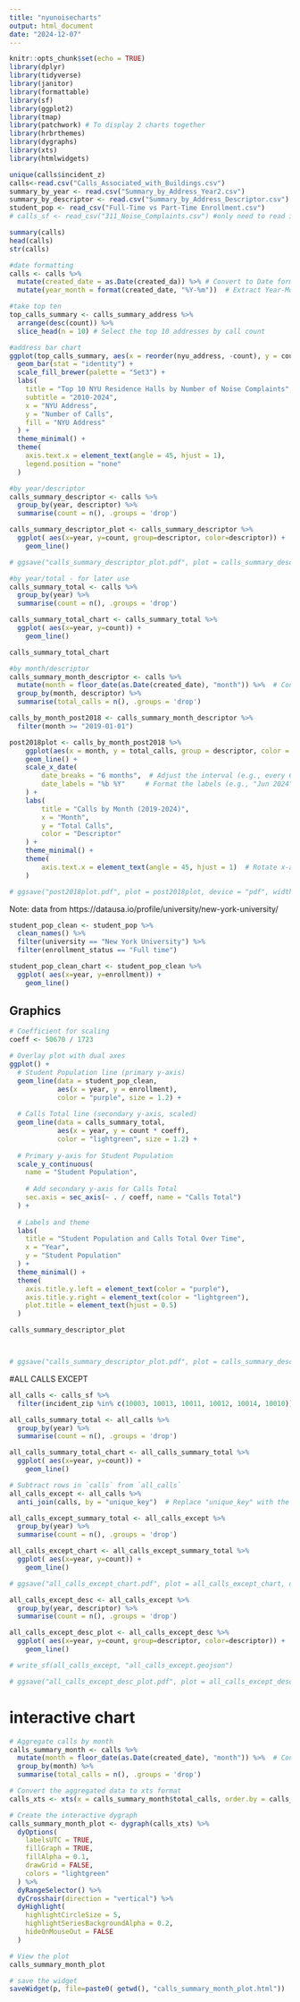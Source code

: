 ```yaml
---
title: "nyunoisecharts"
output: html_document
date: "2024-12-07"
---
```


```r
knitr::opts_chunk$set(echo = TRUE)
library(dplyr)
library(tidyverse)
library(janitor)
library(formattable)
library(sf)
library(ggplot2)
library(tmap)
library(patchwork) # To display 2 charts together
library(hrbrthemes)
library(dygraphs)
library(xts) 
library(htmlwidgets)
```

```r
unique(calls$incident_z)
calls<-read.csv("Calls_Associated_with_Buildings.csv")
summary_by_year <- read.csv("Summary_by_Address_Year2.csv")
summary_by_descriptor <- read.csv("Summary_by_Address_Descriptor.csv")
student_pop <- read_csv("Full-Time vs Part-Time Enrollment.csv")
# calls_sf <- read_csv("311_Noise_Complaints.csv") #only need to read if not existing from other R file
```

```r
summary(calls)
head(calls)
str(calls)

#date formatting
calls <- calls %>%
  mutate(created_date = as.Date(created_da)) %>% # Convert to Date format
  mutate(year_month = format(created_date, "%Y-%m"))  # Extract Year-Month
```

```r
#take top ten
top_calls_summary <- calls_summary_address %>%
  arrange(desc(count)) %>%
  slice_head(n = 10) # Select the top 10 addresses by call count

#address bar chart
ggplot(top_calls_summary, aes(x = reorder(nyu_address, -count), y = count, fill = nyu_address)) +
  geom_bar(stat = "identity") +
  scale_fill_brewer(palette = "Set3") +
  labs(
    title = "Top 10 NYU Residence Halls by Number of Noise Complaints",
    subtitle = "2010-2024",
    x = "NYU Address",
    y = "Number of Calls",
    fill = "NYU Address"
  ) +
  theme_minimal() +
  theme(
    axis.text.x = element_text(angle = 45, hjust = 1),
    legend.position = "none"
  )
```

```r

#by year/descriptor
calls_summary_descriptor <- calls %>% 
  group_by(year, descriptor) %>%
  summarise(count = n(), .groups = 'drop')

calls_summary_descriptor_plot <- calls_summary_descriptor %>%
  ggplot( aes(x=year, y=count, group=descriptor, color=descriptor)) +
    geom_line()

# ggsave("calls_summary_descriptor_plot.pdf", plot = calls_summary_descriptor_plot, device = "pdf", width = 10, height = 6)

#by year/total - for later use
calls_summary_total <- calls %>% 
  group_by(year) %>%
  summarise(count = n(), .groups = 'drop')

calls_summary_total_chart <- calls_summary_total %>%
  ggplot( aes(x=year, y=count)) +
    geom_line()

calls_summary_total_chart

#by month/descriptor
calls_summary_month_descriptor <- calls %>% 
  mutate(month = floor_date(as.Date(created_date), "month")) %>%  # Convert date to first day of the month
  group_by(month, descriptor) %>%
  summarise(total_calls = n(), .groups = 'drop')

calls_by_month_post2018 <- calls_summary_month_descriptor %>%
  filter(month >= "2019-01-01") 

post2018plot <- calls_by_month_post2018 %>%
    ggplot(aes(x = month, y = total_calls, group = descriptor, color = descriptor)) +
    geom_line() +
    scale_x_date(
        date_breaks = "6 months",  # Adjust the interval (e.g., every 6 months)
        date_labels = "%b %Y"     # Format the labels (e.g., "Jun 2024")
    ) +
    labs(
        title = "Calls by Month (2019-2024)",
        x = "Month",
        y = "Total Calls",
        color = "Descriptor"
    ) +
    theme_minimal() +
    theme(
        axis.text.x = element_text(angle = 45, hjust = 1)  # Rotate x-axis labels for readability
    )

# ggsave("post2018plot.pdf", plot = post2018plot, device = "pdf", width = 10, height = 6)

```
Note: data from https://datausa.io/profile/university/new-york-university/
```r
student_pop_clean <- student_pop %>% 
  clean_names() %>% 
  filter(university == "New York University") %>% 
  filter(enrollment_status == "Full time")

student_pop_clean_chart <- student_pop_clean %>%
  ggplot( aes(x=year, y=enrollment)) +
    geom_line()

```



## Graphics

```r
# Coefficient for scaling
coeff <- 50670 / 1723

# Overlay plot with dual axes
ggplot() +
  # Student Population line (primary y-axis)
  geom_line(data = student_pop_clean, 
            aes(x = year, y = enrollment), 
            color = "purple", size = 1.2) +
  
  # Calls Total line (secondary y-axis, scaled)
  geom_line(data = calls_summary_total, 
            aes(x = year, y = count * coeff), 
            color = "lightgreen", size = 1.2) +
  
  # Primary y-axis for Student Population
  scale_y_continuous(
    name = "Student Population",
    
    # Add secondary y-axis for Calls Total
    sec.axis = sec_axis(~ . / coeff, name = "Calls Total")
  ) +
  
  # Labels and theme
  labs(
    title = "Student Population and Calls Total Over Time",
    x = "Year",
    y = "Student Population"
  ) +
  theme_minimal() +
  theme(
    axis.title.y.left = element_text(color = "purple"),
    axis.title.y.right = element_text(color = "lightgreen"),
    plot.title = element_text(hjust = 0.5)
  )

calls_summary_descriptor_plot



# ggsave("calls_summary_descriptor_plot.pdf", plot = calls_summary_descriptor_plot, device = "pdf", width = 10, height = 6)
```
#ALL CALLS EXCEPT
```r

all_calls <- calls_sf %>% 
  filter(incident_zip %in% c(10003, 10013, 10011, 10012, 10014, 10010))

all_calls_summary_total <- all_calls %>% 
  group_by(year) %>%
  summarise(count = n(), .groups = 'drop')

all_calls_summary_total_chart <- all_calls_summary_total %>%
  ggplot( aes(x=year, y=count)) +
    geom_line()

# Subtract rows in `calls` from `all_calls`
all_calls_except <- all_calls %>% 
  anti_join(calls, by = "unique_key")  # Replace "unique_key" with the common identifier column

all_calls_except_summary_total <- all_calls_except %>% 
  group_by(year) %>%
  summarise(count = n(), .groups = 'drop')

all_calls_except_chart <- all_calls_except_summary_total %>%
  ggplot( aes(x=year, y=count)) +
    geom_line()

# ggsave("all_calls_except_chart.pdf", plot = all_calls_except_chart, device = "pdf", width = 10, height = 6)

all_calls_except_desc <- all_calls_except %>% 
  group_by(year, descriptor) %>%
  summarise(count = n(), .groups = 'drop')

all_calls_except_desc_plot <- all_calls_except_desc %>%
  ggplot( aes(x=year, y=count, group=descriptor, color=descriptor)) +
    geom_line()

# write_sf(all_calls_except, "all_calls_except.geojson")

# ggsave("all_calls_except_desc_plot.pdf", plot = all_calls_except_desc_plot, device = "pdf", width = 10, height = 6)

```

# interactive chart
```r
# Aggregate calls by month
calls_summary_month <- calls %>% 
  mutate(month = floor_date(as.Date(created_date), "month")) %>%  # Convert date to first day of the month
  group_by(month) %>%
  summarise(total_calls = n(), .groups = 'drop')

# Convert the aggregated data to xts format
calls_xts <- xts(x = calls_summary_month$total_calls, order.by = calls_summary_month$month)

# Create the interactive dygraph
calls_summary_month_plot <- dygraph(calls_xts) %>%
  dyOptions(
    labelsUTC = TRUE, 
    fillGraph = TRUE, 
    fillAlpha = 0.1, 
    drawGrid = FALSE,
    colors = "lightgreen"
  ) %>%
  dyRangeSelector() %>%
  dyCrosshair(direction = "vertical") %>%
  dyHighlight(
    highlightCircleSize = 5, 
    highlightSeriesBackgroundAlpha = 0.2, 
    hideOnMouseOut = FALSE
  ) 

# View the plot
calls_summary_month_plot

# save the widget
saveWidget(p, file=paste0( getwd(), "calls_summary_month_plot.html"))
```



